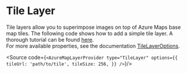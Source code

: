 
<Meta of={TileLayerStories}/>

# Tile Layer

Tile layers allow you to superimpose images on top of Azure Maps base map tiles.
The following code shows how to add a simple tile layer. A thorough tutorial can be found [here](https://learn.microsoft.com/en-us/azure/azure-maps/map-add-tile-layer).<br/>
For more available properties, see the documentation [TileLayerOptions](https://learn.microsoft.com/en-us/javascript/api/azure-maps-control/atlas.tilelayeroptions?view=azure-maps-typescript-latest).

<Source code={`
<AzureMapLayerProvider
    type="TileLayer"
    options={{
        tileUrl: 'path/to/tile',
        tileSize: 256,
    }}
/>
`}/>